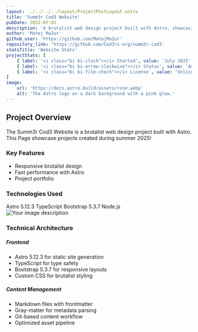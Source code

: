```yaml
---
layout: ../../../../layout/ProjectPostLayout.astro
title: 'Summ3r Cod3 Website'
pubDate: 2022-07-01
description: 'A brutalist web design project built with Astro, showcasing our coding projects, team members, and community initiatives.'
author: 'Matej Ma2ur'
github_user: 'https://github.com/MatejMa2ur'
repository_link: 'https://github.com/Cod3rs-org/summ3r-cod3'
statsTitle: 'Website Stats'
projectStats: [
    { label: '<i class="bi bi-clock"></i> Started', value: 'July 2025' },
    { label: '<i class="bi bi-arrow-clockwise"></i> Status', value: 'Active Development' },
    { label: '<i class="bi bi-file-check"></i> License', value: 'Unlicense' },
]
image:
    url: 'https://docs.astro.build/assets/rose.webp'
    alt: 'The Astro logo on a dark background with a pink glow.'
---
```



<section>
    <div className={"lr p-3"}>
        <h2 className={"m-0"}>Project Overview</h2>
    </div>
    <section className="row m-0">
        <div className="col-sm be">
            <p>
                The Summ3r Cod3 Website is a brutalist web design project built with Astro.
                This Page showcase projects created during summer 2025!
            </p>
            <h3>Key Features</h3>
            <ul>
                <li>Responsive brutalist design</li>
                <li>Fast performance with Astro</li>
                <li>Project portfolio</li>
            </ul>
            <h3>Technologies Used</h3>
            <div className="d-flex flex-wrap gap-2 mb-4">
                <span className="badge bg-secondary">Astro 5.12.3</span>
                <span className="badge bg-secondary">TypeScript</span>
                <span className="badge bg-secondary">Bootstrap 5.3.7</span>
                <span className="badge bg-secondary">Node.js</span>
            </div>
        </div>
        <div className="col-sm bg-grid py-4">
            <Image src={myImage} class="img-fluid img-style" alt="Your image description"/>
        </div>
    </section>
</section>

<section>
    <div className="lr px-1 py-3">
        <div className="row">
            <div className="col-md-12">
                <h3>Technical Architecture</h3>
                <div className="row">
                    <div className="col-md-6">
                        <h5 className="text-uppercase">Frontend</h5>
                        <ul>
                            <li>Astro 5.12.3 for static site generation</li>
                            <li>TypeScript for type safety</li>
                            <li>Bootstrap 5.3.7 for responsive layouts</li>
                            <li>Custom CSS for brutalist styling</li>
                        </ul>
                    </div>
                    <div className="col-md-6">
                        <h5 className="text-uppercase">Content Management</h5>
                        <ul>
                            <li>Markdown files with frontmatter</li>
                            <li>Gray-matter for metadata parsing</li>
                            <li>Git-based content workflow</li>
                            <li>Optimized asset pipeline</li>
                        </ul>
                    </div>
                </div>
            </div>
        </div>
    </div>
</section>
